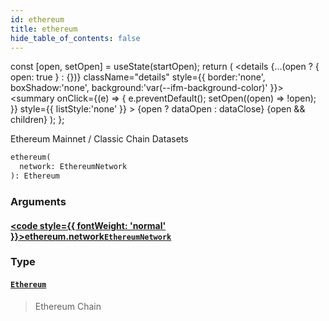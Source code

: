 ```yaml
---
id: ethereum
title: ethereum
hide_table_of_contents: false
---
```







  const [open, setOpen] = useState(startOpen);
  return (
    <details {...(open ? { open: true } : {})} className="details" style={{ border:'none', boxShadow:'none', background:'var(--ifm-background-color)' }}>
      <summary
        onClick={(e) => {
          e.preventDefault();
          setOpen((open) => !open);
        }}
        style={{ listStyle:'none' }}
      >
      {open ? dataOpen : dataClose}
      </summary>
      {open && children}
    </details>
  );
};








Ethereum Mainnet / Classic Chain Datasets


```graphql
ethereum(
  network: EthereumNetwork
): Ethereum
```




### Arguments

#### [<code style={{ fontWeight: 'normal' }}>ethereum.<b>network</b></code>](#)<Bullet />[`EthereumNetwork`](/docs/v1/graphql-reference/enums/ethereum-network) <Badge class="badge badge--secondary" text="enum"/> 
> 
> 
> 
> 

### Type

#### [`Ethereum`](/docs/v1/graphql-reference/objects/ethereum) <Badge class="badge badge--secondary" text="object"/> 
> 
> 
> Ethereum Chain
> 



